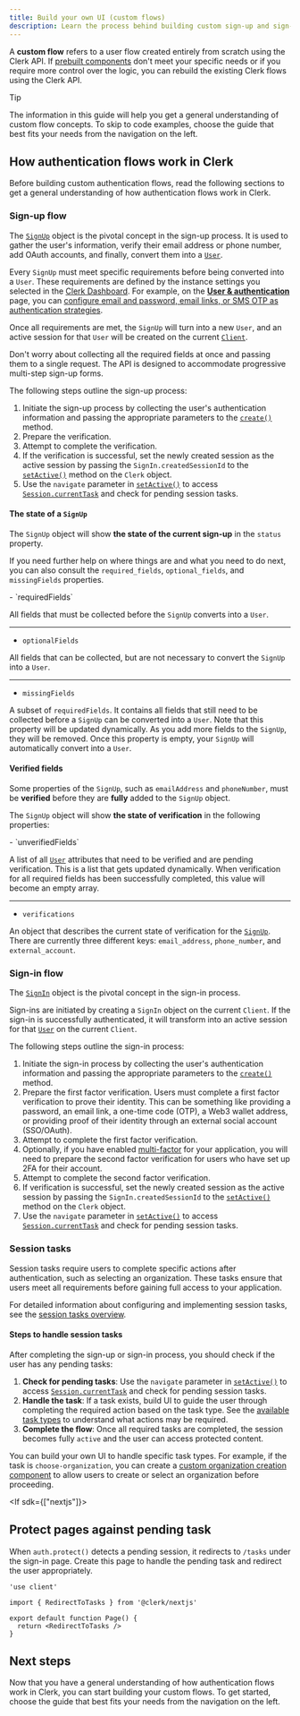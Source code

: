 ```yaml
---
title: Build your own UI (custom flows)
description: Learn the process behind building custom sign-up and sign-in flows with Clerk.
---
```


A **custom flow** refers to a user flow created entirely from scratch using the Clerk API. If [prebuilt components](/docs/reference/components/overview) don't meet your specific needs or if you require more control over the logic, you can rebuild the existing Clerk flows using the Clerk API.

> [!TIP]
> The information in this guide will help you get a general understanding of custom flow concepts. To skip to code examples, choose the guide that best fits your needs from the navigation on the left.

## How authentication flows work in Clerk

Before building custom authentication flows, read the following sections to get a general understanding of how authentication flows work in Clerk.

### Sign-up flow

The [`SignUp`](/docs/reference/javascript/sign-up) object is the pivotal concept in the sign-up process. It is used to gather the user's information, verify their email address or phone number, add OAuth accounts, and finally, convert them into a [`User`](/docs/reference/javascript/user).

Every `SignUp` must meet specific requirements before being converted into a `User`. These requirements are defined by the instance settings you selected in the [Clerk Dashboard](https://dashboard.clerk.com/). For example, on the [**User & authentication**](https://dashboard.clerk.com/last-active?path=user-authentication/user-and-authentication) page, you can [configure email and password, email links, or SMS OTP as authentication strategies](/docs/guides/configure/auth-strategies/sign-up-sign-in-options).

Once all requirements are met, the `SignUp` will turn into a new `User`, and an active session for that `User` will be created on the current [`Client`](/docs/reference/javascript/client).

Don't worry about collecting all the required fields at once and passing them to a single request. The API is designed to accommodate progressive multi-step sign-up forms.

The following steps outline the sign-up process:

1. Initiate the sign-up process by collecting the user's authentication information and passing the appropriate parameters to the [`create()`](/docs/reference/javascript/sign-in#create) method.
1. Prepare the verification.
1. Attempt to complete the verification.
1. If the verification is successful, set the newly created session as the active session by passing the `SignIn.createdSessionId` to the [`setActive()`](/docs/reference/javascript/clerk#set-active) method on the `Clerk` object.
1. Use the `navigate` parameter in [`setActive()`](/docs/reference/javascript/types/set-active-params) to access [`Session.currentTask`](/docs/reference/javascript/types/session-task) and check for pending session tasks.

#### The state of a `SignUp`

The `SignUp` object will show **the state of the current sign-up** in the `status` property.

If you need further help on where things are and what you need to do next, you can also consult the `required_fields`, `optional_fields`, and `missingFields` properties.

<Properties>
  - `requiredFields`

  All fields that must be collected before the `SignUp` converts into a `User`.

  ---

  - `optionalFields`

  All fields that can be collected, but are not necessary to convert the `SignUp` into a `User`.

  ---

  - `missingFields`

  A subset of `requiredFields`. It contains all fields that still need to be collected before a `SignUp` can be converted into a `User`. Note that this property will be updated dynamically. As you add more fields to the `SignUp`, they will be removed. Once this property is empty, your `SignUp` will automatically convert into a `User`.
</Properties>

#### Verified fields

Some properties of the `SignUp`, such as `emailAddress` and `phoneNumber`, must be **verified** before they are **fully** added to the `SignUp` object.

The `SignUp` object will show **the state of verification** in the following properties:

<Properties>
  - `unverifiedFields`

  A list of all [`User`](/docs/reference/javascript/user) attributes that need to be verified and are pending verification. This is a list that gets updated dynamically. When verification for all required fields has been successfully completed, this value will become an empty array.

  ---

  - `verifications`

  An object that describes the current state of verification for the [`SignUp`](/docs/reference/javascript/sign-in). There are currently three different keys: `email_address`, `phone_number`, and `external_account`.
</Properties>

### Sign-in flow

The [`SignIn`](/docs/reference/javascript/sign-in) object is the pivotal concept in the sign-in process.

Sign-ins are initiated by creating a `SignIn` object on the current `Client`. If the sign-in is successfully authenticated, it will transform into an active session for that [`User`](/docs/reference/javascript/user) on the current `Client`.

The following steps outline the sign-in process:

1. Initiate the sign-in process by collecting the user's authentication information and passing the appropriate parameters to the [`create()`](/docs/reference/javascript/sign-in#create) method.
1. Prepare the first factor verification. Users must complete a first factor verification to prove their identity. This can be something like providing a password, an email link, a one-time code (OTP), a Web3 wallet address, or providing proof of their identity through an external social account (SSO/OAuth).
1. Attempt to complete the first factor verification.
1. Optionally, if you have enabled [multi-factor](/docs/guides/configure/auth-strategies/sign-up-sign-in-options) for your application, you will need to prepare the second factor verification for users who have set up 2FA for their account.
1. Attempt to complete the second factor verification.
1. If verification is successful, set the newly created session as the active session by passing the `SignIn.createdSessionId` to the [`setActive()`](/docs/reference/javascript/clerk#set-active) method on the `Clerk` object.
1. Use the `navigate` parameter in [`setActive()`](/docs/reference/javascript/types/set-active-params) to access [`Session.currentTask`](/docs/reference/javascript/types/session-task) and check for pending session tasks.

### Session tasks

Session tasks require users to complete specific actions after authentication, such as selecting an organization. These tasks ensure that users meet all requirements before gaining full access to your application.

For detailed information about configuring and implementing session tasks, see the [session tasks overview](/docs/guides/configure/session-tasks).

#### Steps to handle session tasks

After completing the sign-up or sign-in process, you should check if the user has any pending tasks:

1. **Check for pending tasks**: Use the `navigate` parameter in [`setActive()`](/docs/reference/javascript/types/set-active-params) to access [`Session.currentTask`](/docs/reference/javascript/types/session-task) and check for pending session tasks.
1. **Handle the task**: If a task exists, build UI to guide the user through completing the required action based on the task type. See the [available task types](/docs/guides/configure/session-tasks#available-tasks) to understand what actions may be required.
1. **Complete the flow**: Once all required tasks are completed, the session becomes fully `active` and the user can access protected content.

You can build your own UI to handle specific task types. For example, if the task is `choose-organization`, you can create a [custom organization creation component](/docs/guides/development/custom-flows/organizations/create-organizations) to allow users to create or select an organization before proceeding.

<If sdk={["nextjs"]}>
  ## Protect pages against pending task

  When `auth.protect()` detects a pending session, it redirects to `/tasks` under the sign-in page. Create this page to handle the pending task and redirect the user appropriately.

  ```tsx {{ filename: 'app/sign-in/tasks/page.tsx' }}
  'use client'

  import { RedirectToTasks } from '@clerk/nextjs'

  export default function Page() {
    return <RedirectToTasks />
  }
  ```
</If>

## Next steps

Now that you have a general understanding of how authentication flows work in Clerk, you can start building your custom flows. To get started, choose the guide that best fits your needs from the navigation on the left.
